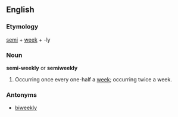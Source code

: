 ==English==

===Etymology===
[[semi]] + [[week]] + -ly

===Noun===
'''semi-weekly''' or '''semiweekly'''
# Occurring once every one-half a [[week]]; occurring twice a week.

===Antonyms===
*[[biweekly]]